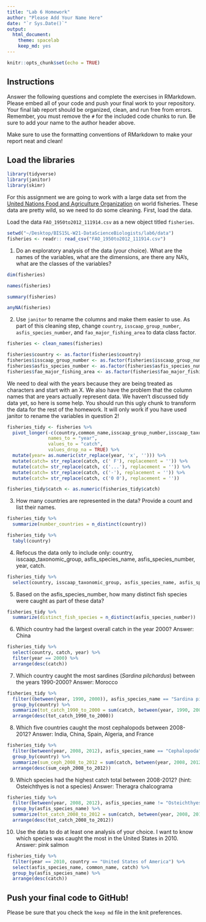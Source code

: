 ```yaml
---
title: "Lab 6 Homework"
author: "Please Add Your Name Here"
date: "`r Sys.Date()`"
output:
  html_document: 
    theme: spacelab
    keep_md: yes
---
```


```r
knitr::opts_chunk$set(echo = TRUE)
```

## Instructions
Answer the following questions and complete the exercises in RMarkdown. Please embed all of your code and push your final work to your repository. Your final lab report should be organized, clean, and run free from errors. Remember, you must remove the `#` for the included code chunks to run. Be sure to add your name to the author header above.  

Make sure to use the formatting conventions of RMarkdown to make your report neat and clean!  

## Load the libraries
```r
library(tidyverse)
library(janitor)
library(skimr)
```

For this assignment we are going to work with a large data set from the [United Nations Food and Agriculture Organization](http://www.fao.org/about/en/) on world fisheries. These data are pretty wild, so we need to do some cleaning. First, load the data.  

Load the data `FAO_1950to2012_111914.csv` as a new object titled `fisheries`.
```r
setwd("~/Desktop/BIS15L-W21-DataScienceBiologists/lab6/data")
fisheries <- readr:: read_csv("FAO_1950to2012_111914.csv")
```

1. Do an exploratory analysis of the data (your choice). What are the names of the variables, what are the dimensions, are there any NA's, what are the classes of the variables?  
```r
dim(fisheries)
```
```r
names(fisheries)
```

```r
summary(fisheries)
```
```r
anyNA(fisheries)
```

2. Use `janitor` to rename the columns and make them easier to use. As part of this cleaning step, change `country`, `isscaap_group_number`, `asfis_species_number`, and `fao_major_fishing_area` to data class factor. 
```r
fisheries <- clean_names(fisheries)
```

```r
fisheries$country <- as.factor(fisheries$country)
fisheries$isscaap_group_number <- as.factor(fisheries$isscaap_group_number)
fisheries$asfis_species_number <- as.factor(fisheries$asfis_species_number)
fisheries$fao_major_fishing_area <- as.factor(fisheries$fao_major_fishing_area)
```

We need to deal with the years because they are being treated as characters and start with an X. We also have the problem that the column names that are years actually represent data. We haven't discussed tidy data yet, so here is some help. You should run this ugly chunk to transform the data for the rest of the homework. It will only work if you have used janitor to rename the variables in question 2!
```r
fisheries_tidy <- fisheries %>% 
  pivot_longer(-c(country,common_name,isscaap_group_number,isscaap_taxonomic_group,asfis_species_number,asfis_species_name,fao_major_fishing_area,measure),
               names_to = "year",
               values_to = "catch",
               values_drop_na = TRUE) %>% 
  mutate(year= as.numeric(str_replace(year, 'x', ''))) %>% 
  mutate(catch= str_replace(catch, c(' F'), replacement = '')) %>% 
  mutate(catch= str_replace(catch, c('...'), replacement = '')) %>% 
  mutate(catch= str_replace(catch, c('-'), replacement = '')) %>% 
  mutate(catch= str_replace(catch, c('0 0'), replacement = ''))

fisheries_tidy$catch <- as.numeric(fisheries_tidy$catch)
```

3. How many countries are represented in the data? Provide a count and list their names.
```r
fisheries_tidy %>% 
  summarize(number_countries = n_distinct(country))
```

```r
fisheries_tidy %>% 
  tabyl(country)
```

4. Refocus the data only to include only: country, isscaap_taxonomic_group, asfis_species_name, asfis_species_number, year, catch.
```r
fisheries_tidy %>% 
  select(country, isscaap_taxonomic_group, asfis_species_name, asfis_species_number, year, catch)
```

5. Based on the asfis_species_number, how many distinct fish species were caught as part of these data?
```r
fisheries_tidy %>% 
  summarize(distinct_fish_species = n_distinct(asfis_species_number))
```

6. Which country had the largest overall catch in the year 2000? Answer: China
```r
fisheries_tidy %>% 
  select(country, catch, year) %>% 
  filter(year == 2000) %>% 
  arrange(desc(catch))
```

7. Which country caught the most sardines (_Sardina pilchardus_) between the years 1990-2000? Answer: Morocco
```r
fisheries_tidy %>% 
  filter((between(year, 1990, 2000)), asfis_species_name == "Sardina pilchardus") %>% 
  group_by(country) %>% 
  summarize(tot_catch_1990_to_2000 = sum(catch, between(year, 1990, 2000), na.rm = TRUE)) %>% 
  arrange(desc(tot_catch_1990_to_2000))
```

8. Which five countries caught the most cephalopods between 2008-2012? Answer: India, China, Spain, Algeria, and France
```r
fisheries_tidy %>% 
  filter(between(year, 2008, 2012), asfis_species_name == "Cephalopoda") %>% 
  group_by(country) %>% 
  summarize(sum_ceph_2008_to_2012 = sum(catch, between(year, 2008, 2012), na.rm = TRUE)) %>% 
  arrange(desc(sum_ceph_2008_to_2012))
```

9. Which species had the highest catch total between 2008-2012? (hint: Osteichthyes is not a species) Answer: Theragra chalcograma
```r
fisheries_tidy %>% 
  filter(between(year, 2008, 2012), asfis_species_name != "Osteichthyes") %>% 
  group_by(asfis_species_name) %>% 
  summarize(tot_catch_2008_to_2012 = sum(catch, between(year, 2008, 2012))) %>% 
  arrange(desc(tot_catch_2008_to_2012))
```

10. Use the data to do at least one analysis of your choice.
I want to know which species was caught the most in the United States in 2010. Answer: pink salmon
```r
fisheries_tidy %>% 
  filter(year == 2010, country == "United States of America") %>% 
  select(asfis_species_name, common_name, catch) %>% 
  group_by(asfis_species_name) %>% 
  arrange(desc(catch))
```

## Push your final code to GitHub!
Please be sure that you check the `keep md` file in the knit preferences.   
